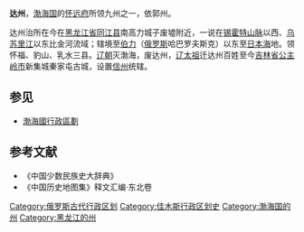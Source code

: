 '''达州'''，[[渤海国|渤海国]]的[[怀远府|怀远府]]所领九州之一，依郭州。

达州治所在今在[[黑龙江省|黑龙江省]][[同江县|同江县]]南高力城子废墟附近，一说在[[锡霍特山脉|锡霍特山脉]]以西、[[乌苏里江|乌苏里江]]以东比金河流域；辖境至[[伯力|伯力]]（[[俄罗斯|俄罗斯]]哈巴罗夫斯克）以东至[[日本海|日本海]]地。领怀福、豹山、乳水三县。[[辽朝|辽朝]]灭渤海，废达州，[[辽太祖|辽太祖]]迁达州百姓至今[[吉林省|吉林省]][[公主岭市|公主岭市]]新集城秦家屯古城，设置[[信州_(遼朝)|信州]]统辖。
== 参见 ==
*[[渤海國行政區劃|渤海國行政區劃]]
== 参考文献 ==
* 《中国少数民族史大辞典》 
* 《中国历史地图集》释文汇编·东北卷 

{{渤海国行政区划|nocat}}

[[Category:俄罗斯古代行政区划|Category:俄罗斯古代行政区划]]
[[Category:佳木斯行政区划史|Category:佳木斯行政区划史]]
[[Category:渤海国的州|Category:渤海国的州]]
[[Category:黑龙江的州|Category:黑龙江的州]]
